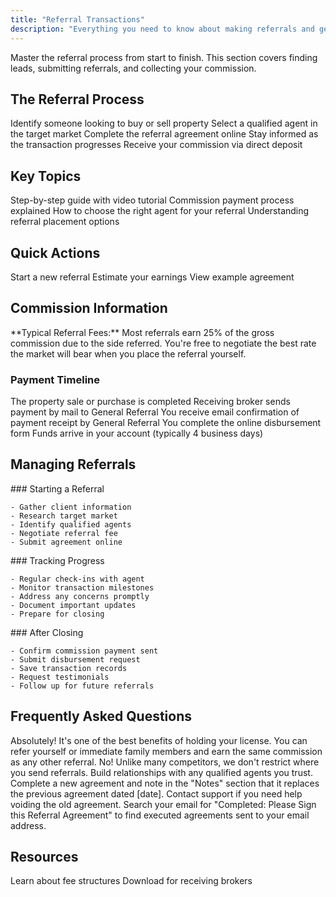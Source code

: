 ```yaml
---
title: "Referral Transactions"
description: "Everything you need to know about making referrals and getting paid"
---
```


Master the referral process from start to finish. This section covers finding leads, submitting referrals, and collecting your commission.

## The Referral Process

<Steps>
  <Step title="Find a Lead">
    Identify someone looking to buy or sell property
  </Step>
  <Step title="Choose a Partner Agent">
    Select a qualified agent in the target market
  </Step>
  <Step title="Submit the Referral">
    Complete the referral agreement online
  </Step>
  <Step title="Track Progress">
    Stay informed as the transaction progresses
  </Step>
  <Step title="Get Paid">
    Receive your commission via direct deposit
  </Step>
</Steps>

## Key Topics

<CardGroup cols={2}>
  <Card title="How to Submit a Referral" icon="paper-plane" href="/knowledge-base/referral-transactions/how-to-submit-referral">
    Step-by-step guide with video tutorial
  </Card>
  <Card title="Getting Paid" icon="dollar-sign" href="/knowledge-base/referral-transactions/how-to-get-paid">
    Commission payment process explained
  </Card>
  <Card title="Selecting Partner Agents" icon="users" href="/knowledge-base/referral-transactions/selecting-partner-agent">
    How to choose the right agent for your referral
  </Card>
  <Card title="Who Receives Referrals" icon="user-check" href="/knowledge-base/referral-transactions/who-receives-referral">
    Understanding referral placement options
  </Card>
</CardGroup>

## Quick Actions

<CardGroup cols={3}>
  <Card title="Submit Referral" icon="plus" href="https://app.generalreferral.com/members">
    Start a new referral
  </Card>
  <Card title="Commission Calculator" icon="calculator" href="https://www.generalreferral.com/commission-calculator">
    Estimate your earnings
  </Card>
  <Card title="Sample Agreement" icon="file-contract" href="https://app.generalreferral.com/GR-Referral-Agreement-SAMPLE.pdf">
    View example agreement
  </Card>
</CardGroup>

## Commission Information

<Info>
  **Typical Referral Fees:** Most referrals earn 25% of the gross commission due to the side referred. You're free to negotiate the best rate the market will bear when you place the referral yourself.
</Info>

### Payment Timeline

<Timeline>
  <TimelineItem title="Transaction Closes">
    The property sale or purchase is completed
  </TimelineItem>

  <TimelineItem title="Commission Sent">
    Receiving broker sends payment by mail to General Referral
  </TimelineItem>

  <TimelineItem title="Notification">
    You receive email confirmation of payment receipt by General Referral
  </TimelineItem>

  <TimelineItem title="Submit Disbursement">
    You complete the online disbursement form
  </TimelineItem>

  <TimelineItem title="Direct Deposit">
    Funds arrive in your account (typically 4 business days)
  </TimelineItem>
</Timeline>

## Managing Referrals

<Tabs>
  <Tab title="New Referrals">
    ### Starting a Referral

    - Gather client information
    - Research target market
    - Identify qualified agents
    - Negotiate referral fee
    - Submit agreement online
  </Tab>
  <Tab title="Active Referrals">
    ### Tracking Progress

    - Regular check-ins with agent
    - Monitor transaction milestones
    - Address any concerns promptly
    - Document important updates
    - Prepare for closing
  </Tab>
  <Tab title="Completed Referrals">
    ### After Closing

    - Confirm commission payment sent
    - Submit disbursement request
    - Save transaction records
    - Request testimonials
    - Follow up for future referrals
  </Tab>
</Tabs>

## Frequently Asked Questions

<AccordionGroup>
  <Accordion title="Can I refer myself or family members?">
    Absolutely! It's one of the best benefits of holding your license. You can refer yourself or immediate family members and earn the same commission as any other referral.
  </Accordion>
  <Accordion title="Do you restrict where I send referrals?">
    No! Unlike many competitors, we don't restrict where you send referrals. Build relationships with any qualified agents you trust.
  </Accordion>
  <Accordion title="How do I change a referral agreement?">
    Complete a new agreement and note in the "Notes" section that it replaces the previous agreement dated [date]. Contact support if you need help voiding the old agreement.
  </Accordion>
  <Accordion title="Where do I find past referrals?">
    Search your email for "Completed: Please Sign this Referral Agreement" to find executed agreements sent to your email address.
  </Accordion>
</AccordionGroup>

## Resources

<CardGroup cols={2}>
  <Card title="Referral Fee Guide" icon="book" href="https://www.generalreferral.com/blog/referral-fees">
    Learn about fee structures
  </Card>
  <Card title="W9 Form" icon="file" href="https://drive.google.com/file/d/1EL2ZvK4ewS0fbR2kOgok196nVWU_5mqz/view">
    Download for receiving brokers
  </Card>
</CardGroup>